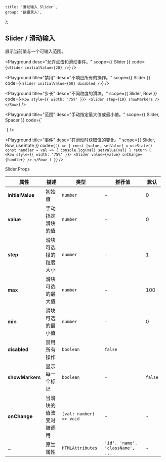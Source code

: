 
	title: '滑动输入 Slider',
	group: '数据录入',
};

## Slider / 滑动输入

展示当前值与一个可输入范围。

<Playground
	desc="允许点击和滑动事件。"
	scope={{ Slider }}
	code={`
<Slider initialValue={20} />
`}
/>

<Playground
	title="禁用"
	desc="不响应所有的操作。"
	scope={{ Slider }}
	code={`
<Slider initialValue={50} disabled />
`}
/>

<Playground
	title="步长"
	desc="不同粒度的滑块。"
	scope={{ Slider, Row }}
	code={`
<Row style={{ width: '75%' }}>
  <Slider step={10} showMarkers />
</Row>
`}
/>

<Playground
	title="范围"
	desc="手动指定最大值或最小值。"
	scope={{ Slider, Spacer }}
	code={`
<div style={{ width: '75%' }}>
  <Slider step={5} max={50} min={10} initialValue={25} showMarkers />
  <Spacer />
  <Slider step={0.2} max={1} min={0.2} initialValue={0.4} showMarkers />
</div>
`}
/>

<Playground
	title="事件"
	desc="在滑动时获取值的变化。"
	scope={{ Slider, Row, useState }}
	code={`
() => {
  const [value, setValue] = useState()
  const handler = val => {
    console.log(val)
    setValue(val)
  }
  return (
    <Row style={{ width: '75%' }}>
      <Slider value={value} onChange={handler} />
    </Row>
  )
}
`}
/>

<Attributes edit="/pages/zh-cn/components/slider.mdx">
<Attributes.Title>Slider.Props</Attributes.Title>

| 属性             | 描述                   | 类型                    | 推荐值                           | 默认    |
| ---------------- | ---------------------- | ----------------------- | -------------------------------- | ------- |
| **initialValue** | 初始值                 | `number`                | -                                | 0       |
| **value**        | 手动指定滑块的值       | `number`                | -                                | 0       |
| **step**         | 滑块可选择的粒度大小   | `number`                | -                                | 1       |
| **max**          | 滑块可选的最大值       | `number`                | -                                | 100     |
| **min**          | 滑块可选的最小值       | `number`                | -                                | 0       |
| **disabled**     | 禁用所有操作           | `boolean`               | `false`                          |
| **showMarkers**  | 显示每一个标记         | `boolean`               | -                                | `false` |
| **onChange**     | 当滑块的值改变时被调用 | `(val: number) => void` | -                                | -       |
| ...              | 原生属性               | `HTMLAttributes`        | `'id', 'name', 'className', ...` | -       |

</Attributes>

